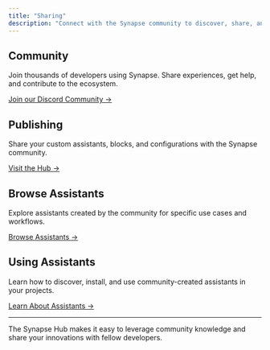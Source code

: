 ```yaml
---
title: "Sharing"
description: "Connect with the Synapse community to discover, share, and collaborate on AI development tools."
---
```


## Community

Join thousands of developers using Synapse. Share experiences, get help, and contribute to the ecosystem.

[Join our Discord Community →](https://discord.gg/synapse)

## Publishing

Share your custom assistants, blocks, and configurations with the Synapse community.

[Visit the Hub →](https://hub.synapse.dev)

## Browse Assistants

Explore assistants created by the community for specific use cases and workflows.

[Browse Assistants →](https://hub.synapse.dev)

## Using Assistants

Learn how to discover, install, and use community-created assistants in your projects.

[Learn About Assistants →](/hub/assistants/intro)

---

The Synapse Hub makes it easy to leverage community knowledge and share your innovations with fellow developers.
